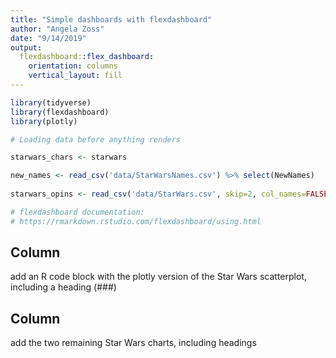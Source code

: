 ```yaml
---
title: "Simple dashboards with flexdashboard"
author: "Angela Zoss"
date: "9/14/2019"
output: 
  flexdashboard::flex_dashboard:
    orientation: columns
    vertical_layout: fill
---
```


```r
library(tidyverse)
library(flexdashboard)
library(plotly)
```

```r

# Loading data before anything renders

starwars_chars <- starwars

new_names <- read_csv('data/StarWarsNames.csv') %>% select(NewNames)
  
starwars_opins <- read_csv('data/StarWars.csv', skip=2, col_names=FALSE) %>% setNames(unlist(new_names))


```

```r

# flexdashboard documentation:
# https://rmarkdown.rstudio.com/flexdashboard/using.html

```

Column {data-width=650}
-----------------------------------------------------------------------

add an R code block with the plotly version of the Star Wars scatterplot, including a heading (###)

Column {data-width=350}
-----------------------------------------------------------------------

add the two remaining Star Wars charts, including headings

